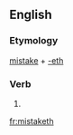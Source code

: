 ==English==

===Etymology===
[[mistake]] + [[-eth]]

===Verb===
{{infl|en|verb form}}

# {{archaic third-person singular of|mistake}}

[[fr:mistaketh]]
